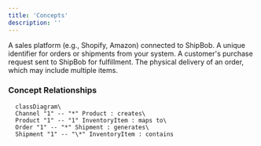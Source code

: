 ```yaml
---
title: 'Concepts'
description: ''
---
```


<Accordion title="Channel">
  A sales platform (e.g., Shopify, Amazon) connected to ShipBob.
</Accordion>

<Accordion title="Reference ID">
  A unique identifier for orders or shipments from your system.
</Accordion>

<Accordion title="Order">
  A customer's purchase request sent to ShipBob for fulfillment.
</Accordion>

<Accordion title="Shipment">
  The physical delivery of an order, which may include multiple items.
</Accordion>

### Concept Relationships

```mermaid
  classDiagram\
  Channel "1" -- "*" Product : creates\
  Product "1" -- "1" InventoryItem : maps to\
  Order "1" -- "*" Shipment : generates\
  Shipment "1" -- "\*" InventoryItem : contains
```